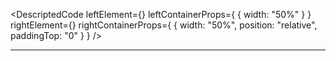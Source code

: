 
<DescriptedCode
  leftElement={<InformationConceptEndpointDescLeft />}
  leftContainerProps={
    {
      width: "50%"
    }
  }
  rightElement={<InformationConceptEndpointDescRight />}
  rightContainerProps={
    {
      width: "50%",
      position: "relative",
      paddingTop: "0"
    }
  }
/>

---
